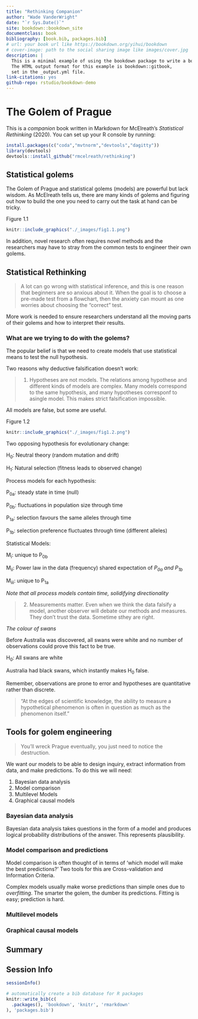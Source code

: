 ```yaml
--- 
title: "Rethinking Companion"
author: "Wade VanderWright"
date: "`r Sys.Date()`"
site: bookdown::bookdown_site
documentclass: book
bibliography: [book.bib, packages.bib]
# url: your book url like https://bookdown.org/yihui/bookdown
# cover-image: path to the social sharing image like images/cover.jpg
description: |
  This is a minimal example of using the bookdown package to write a book.
  The HTML output format for this example is bookdown::gitbook,
  set in the _output.yml file.
link-citations: yes
github-repo: rstudio/bookdown-demo
---
```


# The Golem of Prague

This is a _companion_ book written in Markdown for McElreath's *Statistical Rethinking* (2020). You can set up your R console by running:

```r
install.packages(c("coda","mvtnorm","devtools","dagitty"))
library(devtools)
devtools::install_github("rmcelreath/rethinking")
```

## Statistical golems

The Golem of Prague and statistical golems (models) are powerful but lack wisdom. As McElreath tells us, there are many kinds of golems and figuring out how to build the one you need to carry out the task at hand can be tricky. 

Figure 1.1
```r
knitr::include_graphics("./_images/fig1.1.png")
```


In addition, novel research often requires novel methods and the researchers may have to stray from the common tests to engineer their own golems.



## Statistical Rethinking

>A lot can go wrong with statistical inference, and this is one reason that beginners are
>so anxious about it. When the goal is to choose a pre-made test from a flowchart, then the
>anxiety can mount as one worries about choosing the “correct” test.

More work is needed to ensure researchers understand all the moving parts of their golems and how to interpret their results.

### What are we trying to do with the golems?

The popular belief is that we need to create models that use statistical means to test the null hypothesis. 

Two reasons why deductive falsification doesn't work:

>1. Hypotheses are not models. The relations among hypothese and different kinds of models are complex. Many models correspond to the same hypothesis, and many hypotheses corresponf to asingle model. This makes strict falsification impossible. 

All models are false, but some are useful.

Figure 1.2
```r
knitr::include_graphics("./_images/fig1.2.png")
```

Two opposing hypothesis for evolutionary change:

H~0~: Neutral theory (random mutation and drift) 

H~1~: Natural selection (fitness leads to observed change)

Process models for each hypothesis:

P~0a~: steady state in time (null)

P~0b~: fluctuations in population size through time

P~1a~: selection favours the same alleles through time

P~1b~: selection preference fluctuates through time (different alleles)

Statistical Models:

M~i~: unique to P~0b~

M~ii~: Power law in the data (frequency) shared expectation of *P~0a~ and P~1b~*

M~iii~: unique to P~1a~

*Note that all process models contain time, solidifying directionality*




>2. Measurements matter. Even when we think the data falsify a model, another observer will debate our methods and measures. They don't trust the data. Sometime sthey are right.

_The colour of swans_

Before Australia was discovered, all swans were white and no number of observations could prove this fact to be true.

H~0~: All swans are white

Australia had black swans, which instantly makes H~0~ false.

Remember, observations are prone to error and hypotheses are quantitative rather than discrete. 

>"At the edges of scientific knowledge, the ability to measure a hypothetical phenomenon is often in question as much as the phenomenon itself."



## Tools for golem engineering

>You'll wreck Prague eventually, you just need to notice the destruction.

We want our models to be able to design inquiry, extract information from data, and make predictions. To do this we will need:

1. Bayesian data analysis
2. Model comparison
3. Multilevel Models
4. Graphical causal models

### Bayesian data analysis

Bayesian data analysis takes questions in the form of a model and produces logical probability distributions of the answer. This represents plausibility. 

### Model comparison and predictions

Model comparison is often thought of in terms of 'which model will make the best predictions?' Two tools for this are Cross-validation and Information Criteria. 

Complex models usually make worse predictions than simple ones due to *overfitting*. The smarter the golem, the dumber its predictions. Fitting is easy; prediction is hard.

### Multilevel models

### Graphical causal models



## Summary



## Session Info {-} 

```r
sessionInfo()
```


```r
# automatically create a bib database for R packages
knitr::write_bib(c(
  .packages(), 'bookdown', 'knitr', 'rmarkdown'
), 'packages.bib')
```
